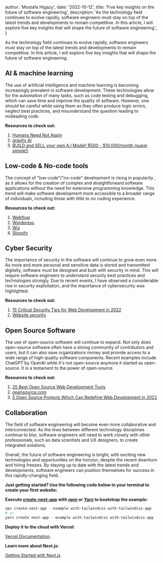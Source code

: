 
  author: 'Mostafa Higazy',
  date: '2022-10-12',
  title: 'Five key insights on the future of software engineering',
  description:
    'As the technology field continues to evolve rapidly, software engineers must stay on top of the latest trends and developments to remain competitive. In this article, I will explore five key insights that will shape the future of software engineering.',
}


As the technology field continues to evolve rapidly, software engineers must stay on top of the latest trends and developments to remain competitive. In this article, I will explore five key insights that will shape the future of software engineering.

## AI & machine learning

The use of artificial intelligence and machine learning is becoming
increasingly prevalent in software development.
These technologies allow for the automation of many tasks,
such as code testing and debugging, which can save time and
improve the quality of software. However, one should be careful while using
them as they often produce logic errors, neglect best practices, and
misunderstand the question leading to misleading code.

**Resources to check out:**

1. [Humans Need Not Apply](https://www.youtube.com/watch?v=7Pq-S557XQU)
2. [gravity AI](https://www.gravity-ai.com/)
3. [BUILD and SELL your own A.I Model! $500 - $10,000/month (super simple!)](https://www.youtube.com/watch?v=i6qL3NqFjs4)

## Low-code & No-code tools

The concept of "low-code"/"no-code" development is rising in popularity
, as it allows for the creation of complex and straightforward software applications without
the need for extensive programming knowledge. This trend will make
software development more accessible to a broader range of individuals,
including those with little to no coding experience.

**Resources to check out:**

1. [Webflow](https://webflow.com/)
2. [Wordpress](https://wordpress.com/)
3. [Wix](https://www.wix.com/)
4. [Shopify](https://www.shopify.com/)

## Cyber Security

The importance of security in the software will continue to grow even more.
As more and more personal and sensitive data is stored and transmitted
digitally, software must be designed and built with security
in mind. This will require software engineers to understand security best practices and technologies strongly. Due to recent events, I have observed
a considerable rise in security exploitation, and the importance of cybersecurity was highlighted.

**Resources to check out:**

1. [15 Critical Security Tips for Web Development in 2022](https://www.netguru.com/blog/web-development-security)
2. [Website security](https://developer.mozilla.org/en-US/docs/Learn/Server-side/First_steps/Website_security)

## Open Source Software

The use of open-source software will continue to expand.
Not only does open-source software often have a strong community of contributors
and users, but it can also save organizations money and provide access to a
wide range of high-quality software components. Recent examples include ChatGPT by OpenAI
while it's not open-source anymore it started as open-source. It is a testament to the power of open-source.

**Resources to check out:**

1. [25 Best Open Source Web Development Tools](https://medium.com/@kristen.carter/25-best-open-source-web-development-tools-8358e51ef33b)
2. [opensource.com](https://opensource.com/tags/web-development)
3. [5 Open Source Projects Which Can Redefine Web Development in 2022](https://betterprogramming.pub/5-open-source-projects-which-can-redefine-web-development-in-2022-567e7e2a6d12)

## Collaboration

The field of software engineering will become even more collaborative
and interconnected. As the lines between different technology disciplines
continue to blur, software engineers will need to work closely with
other professionals, such as data scientists and UX designers, to create
integrated solutions.

Overall, the future of software engineering is bright,
with exciting new technologies and opportunities on the horizon, despite the recent
downturn and hiring freezes. By staying up to date with the latest trends and
developments, software engineers can position themselves for success in this
rapidly-changing field.

**Just getting started? Use the following code below in your terminal to create your first website:**

**Execute [create-next-app](https://github.com/vercel/next.js/tree/canary/packages/create-next-app) with [npm](https://docs.npmjs.com/cli/v9/commands/npm-init) or [Yarn](https://classic.yarnpkg.com/en/docs/cli/create/) to bootstrap the example:**

```powershell
npx create-next-app --example with-tailwindcss with-tailwindcss-app
# or
yarn create next-app --example with-tailwindcss with-tailwindcss-app
```

**Deploy it to the cloud with Vercel:**

[Vercel Documentation](https://nextjs.org/docs/deployment).

**Learn more about Next.js:**

[Getting Started with Next.js](https://nextjs.org/docs/getting-started)
